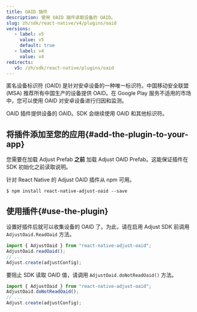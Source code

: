 ```yaml
---
title: OAID 插件
description: 使用 OAID 插件读取设备的 OAID。
slug: zh/sdk/react-native/v4/plugins/oaid
versions:
   - label: v5
     value: v5
     default: true
   - label: v4
     value: v4
redirects:
   v5: /zh/sdk/react-native/plugins/oaid
---
```


匿名设备标识符 \(OAID\) 是针对安卓设备的一种唯一标识符。中国移动安全联盟 \(MSA\) 推荐所有中国生产的设备提供 OAID。在 Google Play 服务不适用的市场中，您可以使用 OAID 对安卓设备进行归因和监测。

OAID 插件提供设备的 OAID。SDK 会继续使用 OAID 和其他标识符。

## 将插件添加至您的应用{#add-the-plugin-to-your-app}

<Callout type="note">

您需要在加载 Adjust Prefab **之前** 加载 Adjust OAID Prefab。这能保证插件在 SDK 初始化之前读取说明。

</Callout>

针对 React Native 的 Adjust OAID 插件从 npm 可用。

<CodeBlock title="NPM">

```console
$ npm install react-native-adjust-oaid --save
```

</CodeBlock>

## 使用插件{#use-the-plugin}

设置好插件后就可以收集设备的 OAID 了。为此，请在启用 Adjust SDK 前调用 `AdjustOaid.ReadOaid` 方法。

```jsx
import { AdjustOaid } from "react-native-adjust-oaid";
AdjustOaid.readOaid();
// ...
Adjust.create(adjustConfig);
```

要阻止 SDK 读取 OAID 值，请调用 `AdjustOaid.doNotReadOaid()` 方法。

```jsx
import { AdjustOaid } from "react-native-adjust-oaid";
AdjustOaid.doNotReadOaid();
// ...
Adjust.create(adjustConfig);
```
